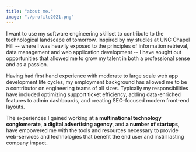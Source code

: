 ```yaml
---
title: "about me."
image: "./profile2021.png"
---
```



I want to use my software engineering skillset to contribute to the technological landscape of tomorrow. Inspired by my studies at UNC Chapel Hill -- where I was heavily exposed to the principles of information retrieval, data management and web application development -- I have sought out opportunities that allowed me to grow my talent in both a professional sense and as a passion.

Having had first hand experience with moderate to large scale web app development life cycles, my employment background has allowed me to be a contributor on engineering teams of all sizes. Typically my responsibilities have included optimizing support ticket efficiency, adding data-enriched features to admin dashboards, and creating SEO-focused modern front-end layouts.

The experiences I gained working at <Underlining>**a multinational technology
conglomerate**</Underlining>, <Underlining>**a digital advertising
agency**</Underlining>, and <Underlining>**a number of startups**</Underlining>,
have empowered me with the tools and resources necessary to provide web-services
and technologies that benefit the end user and instill lasting company impact.
